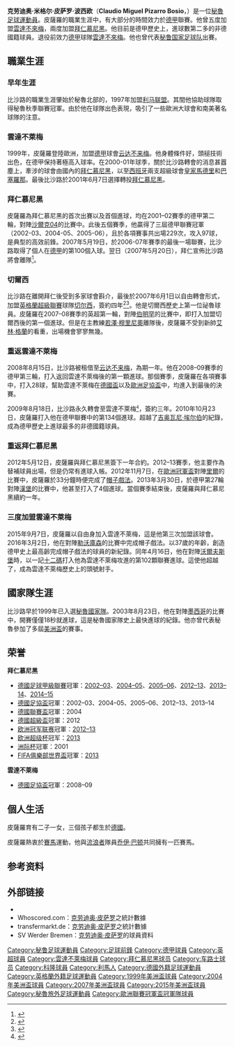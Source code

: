 {{noteTA
|G1=uefa
|G2=Football
|T=zh-hans:克劳迪奥·皮萨罗;zh-hk:哥迪奧·比沙路;zh-tw:克勞迪奧·皮薩羅;
|1=zh-hans:克劳迪奥;zh-hk:哥迪奧;zh-tw:克勞迪奧;
|2=zh-hans:皮萨罗;zh-hk:比沙路;zh-tw:皮薩羅;
|3=zh-hans:米格尔;zh-hk:米基爾;zh-tw:米格爾;
}}

{{Infobox football biography
| name = 克劳迪奥·皮萨罗<br />''Claudio Pizarro''
| image          = Pizarro training FC Bayern (cropped).jpg
| image_size     = 200px
| fullname    = Claudio Miguel Pizarro Bosio<ref name="FIFA Club World Cup Morocco 2013: List of Players">{{Cite news
| title = FIFA Club World Cup Morocco 2013: List of Players
| url = http://www.fifadata.com/document/FCWC/2013/pdf/FCWC_2013_SquadLists.pdf
| publisher = FIFA
| format = PDF
| page = 5
| date = 7 December 2013
| accessdate = 7 December 2013
| archive-date = 2018-12-24
| archive-url = https://web.archive.org/web/20181224185413/http://www.fifadata.com/document/FCWC/2013/pdf/FCWC_2013_SquadLists.pdf
| dead-url = no
}}</ref>
| height      = {{convert|1.84|m|ftin|abbr=on}}<ref>{{cite web|url=http://www.fcbayern.de/en/teams/first-team/claudio-pizarro/index.php|title=Claudio Pizarro Bayern profile|publisher=Bayern Munchen|accessdate=5 July 2014|archive-date=2015-06-12|archive-url=https://web.archive.org/web/20150612215147/https://www.fcbayern.de/en/teams/first-team/claudio-pizarro/index.php|dead-url=no}}</ref>
| birth_date  = {{birth date and age|1978|10|3|df=y}}
| nickname       = 
| birth_place = 秘魯[[卡亞俄|卡亞俄]]<ref>{{cite web | url = http://www.worldfootball.net/player_summary/claudio-pizarro/ | title = Claudio Pizarro | website = worldfootball.net | accessdate = 6 June 2015 | archive-date = 2017-08-22 | archive-url = https://web.archive.org/web/20170822164650/http://www.worldfootball.net/player_summary/claudio-pizarro/ | dead-url = no }}</ref>
| position       = [[前锋_(足球)|前鋒]]
| currentclub    = 
| clubnumber = 
| youthyears     = 1991–1995
| youthclubs     = 學術界體育
| years1         = 1996–1997 | clubs1 = {{link-de|旺卡競技俱樂部|Club Deportivo Wanka|佩斯克罗竞技}} |caps1 = 41 |goals1 = 11
| years2         = 1997–1999 | clubs2 = [[利馬聯|利馬聯]] |caps2 = 44 |goals2 = 25
| years3         = 1999–2001 | clubs3 = [[雲達不萊梅體育會|雲達不萊梅]] |caps3 = 56 |goals3 = 29
| years4         = 2001–2007 | clubs4 = [[拜仁慕尼黑足球俱乐部|拜仁慕尼黑]] |caps4 = 174 |goals4 = 71
| years5         = 2007–2009 | clubs5 = [[切尔西足球俱乐部|切尔西]] |caps5 = 21 |goals5 = 2
| years6         = 2008–2009 | clubs6 = → [[雲達不萊梅體育會|雲達不萊梅]]（外借） |caps6 = 26 |goals6 = 17
| years7         = 2009–2012 | clubs7 = [[雲達不萊梅體育會|雲達不萊梅]] |caps7 = 77 |goals7 = 43
| years8         = 2012–2015 | clubs8 = [[拜仁慕尼黑足球俱乐部|拜仁慕尼黑]] |caps8 = 50  |goals8 = 16
| years9         = 2015–2017 | clubs9 = [[雲達不萊梅體育會|雲達不萊梅]]  |caps9 = 47 |goals9 = 15
| years10         = 2017–2018 | clubs10 = [[科隆足球會|科隆]]  |caps10 = 16 |goals10 = 0
| years11         = 2018–2020 | clubs11 = [[雲達不萊梅體育會|雲達不萊梅]]<ref>[https://www.upower.com.hk/article/233806-【德甲】比沙路重返雲達不來梅-今次係第幾次加盟 【德甲】比沙路重返雲達不來梅 今次係第幾次加盟？]{{Dead link|date=2018年11月 |bot=InternetArchiveBot |fix-attempted=yes }}</ref>  |caps11 = 44 |goals11 = 5
| totalcaps           = 596
| totalgoals          = 236
| nationalyears1 = 1999–2016 | nationalteam1 = [[秘魯國家足球隊|秘魯]]   | nationalcaps1 = 85 | nationalgoals1   = 20
| pcupdate = 2020年7月6日
| ntupdate = 2016年9月3日
}}
'''克劳迪奥·米格尔·皮萨罗·波西欧'''（'''Claudio Miguel Pizarro Bosio'''，{{bd|1978年|10月3日|catidx=Pizarro, Claudio}}）是一位[[秘魯|秘魯]][[足球|足球]][[運動員|運動員]]。皮薩羅的職業生涯中，有大部分的時間效力於[[德甲|德甲]]聯賽。他曾五度加盟[[雲達不萊梅體育會|雲達不來梅]]，兩度加盟[[拜仁慕尼黑足球俱乐部|拜仁慕尼黑]]。他目前是德甲歷史上，進球數第二多的非德國籍球員。退役前效力[[德甲|德甲]]球隊[[雲達不萊梅體育會|雲達不來梅]]。他也曾代表[[秘鲁国家足球队|秘鲁国家足球队]]出賽。

==職業生涯==
===早年生涯===
比沙路的職業生涯肇始於秘魯北部的{{link-es|旺卡競技俱樂部|Club Deportivo Wanka|佩斯克罗竞技}}，1997年加盟[[利马联盟|利马联盟]]。其間他協助球隊取得秘魯秋季聯賽冠軍。由於他在球隊出色表現，吸引了一些歐洲大球會和南美著名球隊的注意。

===雲達不萊梅===
1999年，皮薩羅登陸歐洲，加盟[[德甲|德甲]]球會[[云达不来梅|云达不来梅]]。他身體條件好，頭槌技術出色，在德甲保持著極高入球率。在2000-01年球季，關於比沙路轉會的消息甚囂塵上，牽涉的球會由國內的[[拜仁慕尼黑|拜仁慕尼黑]]，以至[[西班牙|西班牙]]兩支超級球會[[皇家馬德里|皇家馬德里]]和[[巴塞罗那足球俱乐部|巴塞羅那]]。最後比沙路於2001年6月7日選擇轉投[[拜仁慕尼黑|拜仁慕尼黑]]。
===拜仁慕尼黑===
皮薩羅為拜仁慕尼黑的首次出賽以及首個進球，均在2001–02賽季的德甲第二輪，對陣[[沙爾克04|沙爾克04]]的比賽中。此後五個賽季，他贏得了三屆德甲聯賽冠軍（2002-03、2004-05、2005-06），且於各項賽事共出場229次，攻入97球，是典型的高效前鋒。2007年5月19日，於2006-07年賽季的最後一場聯賽，比沙路取得了個人在[[德甲|德甲]]的第100個入球。翌日（2007年5月20日），拜仁宣佈比沙路將會離隊<ref>{{cite news |date=2007-05-20 |url=http://www.fcbayern.t-com.de/en/news/news/2007/11954.php?fcb_sid=adea479f00f494023131b75dfbf25425 |title=Hargreaves set to seal Manchester United deal |publisher=FCBayern |accessdate=2007-06-01 |author= |archive-date=2007-09-30 |archive-url=https://web.archive.org/web/20070930073920/http://www.fcbayern.t-com.de/en/news/news/2007/11954.php?fcb_sid=adea479f00f494023131b75dfbf25425 |dead-url=no }}</ref>。

===切爾西===
比沙路在離開拜仁後受到多家球會斟介，最後於2007年6月1日以自由轉會形式，加盟[[英格蘭超級聯賽|英格蘭超級聯賽]]球隊[[切尔西足球俱乐部|切尔西]]，簽約四年<ref>{{cite news |date=2007-06-01 |url=http://www.chelseafc.com/xxchelsea180706/index.html#/page/Homepage/article_1032046 |title=Pizarro is second summer signing |publisher=Chelsea FC |accessdate=2007-06-01 |author= |deadurl=yes |archiveurl=https://web.archive.org/web/20080522075751/http://www.chelseafc.com/xxchelsea180706/index.html#/page/Homepage/article_1032046 |archivedate=2008-05-22 }}</ref><ref>{{cite news |date=2007-06-01 |url=http://www.elcomercioperu.com.pe/EdicionOnline/HTML/olEcPortada/2007-06-01/olEcPortada0408502.html |title="Quiero ganar la Champions League con el Chelsea", dice Pizarro luego de firmar contrato por cuatro años |publisher=El Comercio Peru |accessdate=2007-06-01 |author= |archive-url=https://web.archive.org/web/20070603074826/http://www.elcomercioperu.com.pe/EdicionOnline/HTML/olEcPortada/2007-06-01/olEcPortada0408502.html |archive-date=2007-06-03 |dead-url=yes }}</ref>。他是切爾西歷史上第一位祕魯球員。皮薩羅在2007–08賽季的英超第一輪，對陣[[伯明罕城足球俱樂部|伯明罕]]的比賽中，即打入加盟切爾西後的第一個進球。但是在主教練[[若澤·穆里尼奧|若澤·穆里尼奧]]離隊後，皮薩羅不受到新帥[[艾林·格蘭|艾林·格蘭]]的看重，出場機會寥寥無幾。
===重返雲達不萊梅===
2008年8月15日，比沙路被租借至[[云达不来梅|云达不来梅]]，為期一年。他在2008–09賽季的德甲第三輪，打入返回雲達不萊梅後的第一顆進球。那個賽季，皮薩羅在各項賽事中，打入28球，幫助雲達不萊梅在[[德國足協杯|德國盃]]以及[[歐洲足協盃|歐洲足協盃]]中，均進入到最後的決賽。

2009年8月18日，比沙路永久轉會至雲達不萊梅<small><ref>{{cite news |language=en |url=http://news.bbc.co.uk/sport2/hi/football/teams/c/chelsea/7564009.stm |title=Chelsea's Pizarro rejoins Bremen |publisher=[[BBC|BBC]] Sport |date=2009-08-18 |accessdate=2009-08-18 |archive-date=2009-08-21 |archive-url=https://web.archive.org/web/20090821084854/http://news.bbc.co.uk/sport2/hi/football/teams/c/chelsea/7564009.stm |dead-url=no }}</ref></small>，簽約三年。2010年10月23日，皮薩羅打入他在德甲聯賽中的第134個進球。超越了[[吉奥瓦尼·埃尔伯|吉奥瓦尼·埃尔伯]]的紀錄，成為德甲歷史上進球最多的非德國籍球員。
===重返拜仁慕尼黑===
2012年5月12日，皮薩羅與拜仁慕尼黑簽下一年合約。2012–13賽季，他主要作為替補球員出場，但是仍常有進球入帳。2012年11月7日，在[[歐洲冠軍盃|歐洲冠軍盃]]對陣[[里爾足球俱樂部|里爾]]的比賽中，皮薩羅於33分鐘時便完成了[[帽子戲法|帽子戲法]]。2013年3月30日，於德甲第27輪對陣[[漢堡體育俱樂部|漢堡]]的比賽中，他甚至打入了4個進球。當個賽季結束後，皮薩羅與拜仁慕尼黑續約一年。

===三度加盟雲達不萊梅===
2015年9月7日，皮薩羅以自由身加入雲達不萊梅，這是他第三次加盟該球會。2016年3月2日，他在對陣[[勒沃庫森足球俱樂部|勒沃庫森]]的比賽中完成帽子戲法。以37歲的年齡，創造德甲史上最高齡完成帽子戲法的球員的新紀錄。同年4月16日，他在對陣[[沃爾夫斯堡足球俱樂部|沃爾夫斯堡]]時，以一記[[点球|十二碼]]打入他為雲達不萊梅攻進的第102顆聯賽進球。這使他超越了{{link-de|馬爾科·博德|Marco Bode|馬爾科·博德}}，成為雲達不萊梅歷史上的頭號射手。

==國家隊生涯==
比沙路早於1999年已入選[[秘魯國家足球隊|秘魯國家隊]]。2003年8月23日，他在對陣[[墨西哥國家足球隊|墨西哥]]的比賽中，開賽僅僅18秒就進球，這是秘魯國家隊史上最快進球的紀錄。他亦曾代表秘魯參加了多屆[[美洲盃|美洲盃]]的賽事。

==荣誉==
'''拜仁慕尼黑'''
* [[德國足球甲級聯賽|德國足球甲級聯賽]]冠軍：[[2002年至2003年德国足球甲级联赛|2002–03]]、[[2004年至2005年德国足球甲级联赛|2004–05]]、[[2005年至2006年德国足球甲级联赛|2005–06]]、[[2012年至2013年德国足球甲级联赛|2012–13]]、[[2013年至2014年德国足球甲级联赛|2013–14]]、[[2014年至2015年德国足球甲级联赛|2014–15]]
* [[德国足协杯|德國足協盃]]冠軍：2002–03、2004–05、2005–06、2012–13、2013–14
* [[德國聯賽盃|德國聯賽盃]]冠軍：2004
* [[德國超級盃|德國超級盃]]冠軍：2012
* [[欧洲冠军联赛|欧洲冠军联赛]]冠軍：[[2012–13年歐洲冠軍聯賽|2012–13]]
* [[欧洲超级杯|欧洲超级杯]]冠军：[[2013年歐洲超級盃|2013]]
* [[洲际杯足球赛|洲际杯]]冠軍：2001
* [[国际足联俱乐部世界杯|FIFA俱樂部世界盃]]冠軍：[[2013年世界俱乐部杯|2013]]
'''雲達不萊梅'''
* [[德国足协杯|德國足協盃]]冠軍：2008–09

==個人生活==
皮薩羅育有二子一女，三個孩子都生於[[德國|德國]]。

皮薩羅熱衷於[[賽馬|賽馬]]運動，他與[[流浪者足球俱乐部|流浪者]]隊員[[乔伊·巴顿|乔伊·巴顿]]共同擁有一匹賽馬。
== 参考资料 ==
{{reflist}}

== 外部链接 ==
{{commonscat|Claudio Pizarro}}
* {{soccerbase|id=18837|name=克劳迪奥·皮萨罗}}{{en icon}}
* Whoscored.com：[https://www.whoscored.com/Players/217 克劳迪奥·皮萨罗]{{Wayback|url=https://www.whoscored.com/Players/217 |date=20170105212911 }}之統計數據{{en icon}}
* transfermarkt.de：[http://www.transfermarkt.de/claudio-pizarro/profil/spieler/532 克劳迪奥·皮萨罗]{{Wayback|url=http://www.transfermarkt.de/claudio-pizarro/profil/spieler/532 |date=20160831120924 }}之統計數據{{de icon}}
* SV Werder Bremen：[https://web.archive.org/web/20160913203014/http://www.werder.de/teams/profis/spieler/claudio-pizarro/ 克劳迪奥·皮萨罗]的球員資料{{de icon}}

{{DEFAULTSORT:Pizarro, Claudio}}
[[Category:秘鲁足球運動員|Category:秘鲁足球運動員]]
[[Category:足球前鋒|Category:足球前鋒]]
[[Category:德甲球員|Category:德甲球員]]
[[Category:英超球員|Category:英超球員]]
[[Category:雲達不萊梅球員|Category:雲達不萊梅球員]]
[[Category:拜仁慕尼黑球员|Category:拜仁慕尼黑球员]]
[[Category:车路士球员|Category:车路士球员]]
[[Category:科隆球員|Category:科隆球員]]
[[Category:利馬人|Category:利馬人]]
[[Category:德國外籍足球運動員|Category:德國外籍足球運動員]]
[[Category:英格蘭外籍足球運動員|Category:英格蘭外籍足球運動員]]
[[Category:1999年美洲盃球員|Category:1999年美洲盃球員]]
[[Category:2004年美洲盃球員|Category:2004年美洲盃球員]]
[[Category:2007年美洲盃球員|Category:2007年美洲盃球員]]
[[Category:2015年美洲盃球員|Category:2015年美洲盃球員]]
[[Category:秘魯旅外足球運動員|Category:秘魯旅外足球運動員]]
[[Category:歐洲聯賽冠軍盃冠軍隊球員|Category:歐洲聯賽冠軍盃冠軍隊球員]]